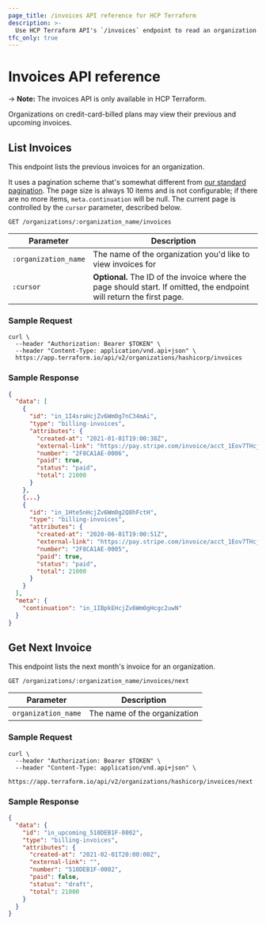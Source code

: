 ```yaml
---
page_title: /invoices API reference for HCP Terraform
description: >-
  Use HCP Terraform API's `/invoices` endpoint to read an organization's current and past invoices, and fetch your organization's next upcoming invoice.
tfc_only: true
---
```


[200]: https://developer.mozilla.org/en-US/docs/Web/HTTP/Status/200

[201]: https://developer.mozilla.org/en-US/docs/Web/HTTP/Status/201

[202]: https://developer.mozilla.org/en-US/docs/Web/HTTP/Status/202

[204]: https://developer.mozilla.org/en-US/docs/Web/HTTP/Status/204

[400]: https://developer.mozilla.org/en-US/docs/Web/HTTP/Status/400

[401]: https://developer.mozilla.org/en-US/docs/Web/HTTP/Status/401

[403]: https://developer.mozilla.org/en-US/docs/Web/HTTP/Status/403

[404]: https://developer.mozilla.org/en-US/docs/Web/HTTP/Status/404

[409]: https://developer.mozilla.org/en-US/docs/Web/HTTP/Status/409

[412]: https://developer.mozilla.org/en-US/docs/Web/HTTP/Status/412

[422]: https://developer.mozilla.org/en-US/docs/Web/HTTP/Status/422

[429]: https://developer.mozilla.org/en-US/docs/Web/HTTP/Status/429

[500]: https://developer.mozilla.org/en-US/docs/Web/HTTP/Status/500

[504]: https://developer.mozilla.org/en-US/docs/Web/HTTP/Status/504

[JSON API document]: /terraform/cloud-docs/api-docs#json-api-documents

[JSON API error object]: https://jsonapi.org/format/#error-objects

# Invoices API reference

-> **Note:** The invoices API is only available in HCP Terraform.

Organizations on credit-card-billed plans may view their previous and upcoming invoices.

## List Invoices

This endpoint lists the previous invoices for an organization.

It uses a pagination scheme that's somewhat different from [our standard pagination](/terraform/cloud-docs/api-docs#pagination). The page size is always 10 items and is not configurable; if there are no more items, `meta.continuation` will be null. The current page is controlled by the `cursor` parameter, described below.

`GET /organizations/:organization_name/invoices`

| Parameter            | Description                                                                                                           |
| -------------------- | --------------------------------------------------------------------------------------------------------------------- |
| `:organization_name` | The name of the organization you'd like to view invoices for                                                          |
| `:cursor`            | **Optional.** The ID of the invoice where the page should start. If omitted, the endpoint will return the first page. |

### Sample Request

```shell
curl \
  --header "Authorization: Bearer $TOKEN" \
  --header "Content-Type: application/vnd.api+json" \
  https://app.terraform.io/api/v2/organizations/hashicorp/invoices
```

### Sample Response

```json
{
  "data": [
    {
      "id": "in_1I4sraHcjZv6Wm0g7nC34mAi",
      "type": "billing-invoices",
      "attributes": {
        "created-at": "2021-01-01T19:00:38Z",
        "external-link": "https://pay.stripe.com/invoice/acct_1Eov7THcjZv6Wm0g/invst_IgFMMfdzAZzMQq8GXyUbrk9lFMqvp9SX/pdf",
        "number": "2F8CA1AE-0006",
        "paid": true,
        "status": "paid",
        "total": 21000
      }
    },
    {...}
    {
      "id": "in_1Hte5nHcjZv6Wm0g2Q8hFctH",
      "type": "billing-invoices",
      "attributes": {
        "created-at": "2020-06-01T19:00:51Z",
        "external-link": "https://pay.stripe.com/invoice/acct_1Eov7THcjZv6Wm0g/invst_IUdMM6wl0JfA95tgWGZxpBGXYtJwmBgY/pdf",
        "number": "2F8CA1AE-0005",
        "paid": true,
        "status": "paid",
        "total": 21000
      }
    }
  ],
  "meta": {
    "continuation": "in_1IBpkEHcjZv6Wm0gHcgc2uwN"
  }
}
```

## Get Next Invoice

This endpoint lists the next month's invoice for an organization.

`GET /organizations/:organization_name/invoices/next`

| Parameter           | Description                  |
| ------------------- | ---------------------------- |
| `organization_name` | The name of the organization |

### Sample Request

```shell
curl \
  --header "Authorization: Bearer $TOKEN" \
  --header "Content-Type: application/vnd.api+json" \
  https://app.terraform.io/api/v2/organizations/hashicorp/invoices/next
```

### Sample Response

```json
{
  "data": {
    "id": "in_upcoming_510DEB1F-0002",
    "type": "billing-invoices",
    "attributes": {
      "created-at": "2021-02-01T20:00:00Z",
      "external-link": "",
      "number": "510DEB1F-0002",
      "paid": false,
      "status": "draft",
      "total": 21000
    }
  }
}
```
